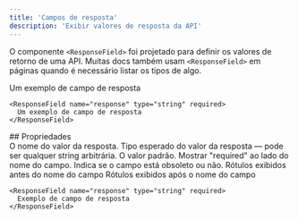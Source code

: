 ```yaml
---
title: 'Campos de resposta'
description: 'Exibir valores de resposta da API'
---
```


O componente `<ResponseField>` foi projetado para definir os valores de retorno de uma API. Muitas docs também usam `<ResponseField>` em páginas quando é necessário listar os tipos de algo.

<ResponseField name="response" type="string" required>
  Um exemplo de campo de resposta
</ResponseField>

```mdx
<ResponseField name="response" type="string" required>
  Um exemplo de campo de resposta
</ResponseField>
```

<div id="props">
  ## Propriedades
</div>

<ResponseField name="name" type="string" required>
  O nome do valor da resposta.
</ResponseField>

<ResponseField name="type" type="string" required>
  Tipo esperado do valor da resposta — pode ser qualquer string arbitrária.
</ResponseField>

<ResponseField name="default" type="string">
  O valor padrão.
</ResponseField>

<ResponseField name="required" type="boolean">
  Mostrar "required" ao lado do nome do campo.
</ResponseField>

<ResponseField name="deprecated" type="boolean">
  Indica se o campo está obsoleto ou não.
</ResponseField>

<ResponseField name="pre" type="string[]">
  Rótulos exibidos antes do nome do campo
</ResponseField>

<ResponseField name="post" type="string[]">
  Rótulos exibidos após o nome do campo
</ResponseField>

<RequestExample>

```mdx Response Field Example
<ResponseField name="response" type="string" required>
  Exemplo de campo de resposta
</ResponseField>
```

</RequestExample>